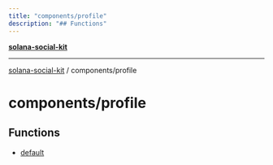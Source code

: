 ```yaml
---
title: "components/profile"
description: "## Functions"
---
```


[**solana-social-kit**](../../README.mdx)

***

[solana-social-kit](../../README.mdx) / components/profile

# components/profile

## Functions

- [default](functions/default.mdx)
